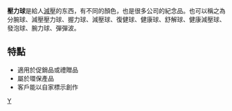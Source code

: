 {{expand|time=2011-05-16T11:13:08+00:00}}
{{unreferenced|time=2011-05-16T11:13:08+00:00}}
'''壓力球'''是給人[[減壓|減壓]]的东西，有不同的顏色，也是很多公司的紀念品。也可以稱之為分腕球、減壓壓力球、握力球、減壓球、復健球、健康球、舒解球、健康減壓球、發泡球、腕力球、彈彈波。

==特點==
* 適用於促銷品或禮贈品
* 屬於環保產品
* 客戶能以自家標示創作

[[category:球|Y]]